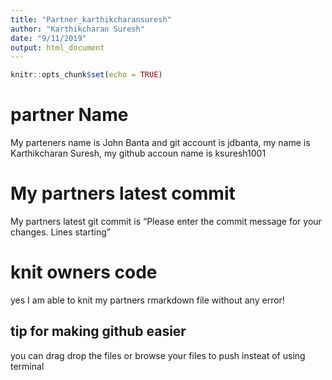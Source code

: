 ```yaml
---
title: "Partner_karthikcharansuresh"
author: "Karthikcharan Suresh"
date: "9/11/2019"
output: html_document
---
```


```r
knitr::opts_chunk$set(echo = TRUE)
```


# partner Name

My parteners name is John Banta and git account is jdbanta, my name is Karthikcharan Suresh, my github accoun name is ksuresh1001

# My partners latest commit

My partners latest git commit is "Please enter the commit message for your changes. Lines starting"

# knit owners code

yes I am able to knit my partners rmarkdown file without any error!

## tip for making github easier

you can drag drop the files or browse your files to push insteat of using terminal

